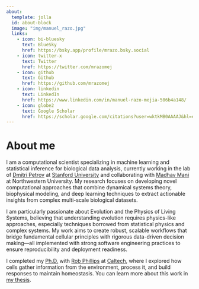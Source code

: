 ```yaml
---
about:
  template: jolla
  id: about-block
  image: "img/manuel_razo.jpg"
  links:
    - icon: bi-bluesky
      text: BlueSky
      href: https://bsky.app/profile/mrazo.bsky.social
    - icon: twitter-x
      text: Twitter
      href: https://twitter.com/mrazomej
    - icon: github
      text: Github
      href: https://github.com/mrazomej
    - icon: linkedin
      text: LinkedIn
      href: https://www.linkedin.com/in/manuel-razo-mejia-506b4a148/
    - icon: globe2
      text: Google Scholar
      href: https://scholar.google.com/citations?user=wktkMB0AAAAJ&hl=en
---
```


::: {#about-block}
:::

# About me

I am a computational scientist specializing in machine learning and statistical
inference for biological data analysis, currently working in the lab of [Dmitri
Petrov](https://petrov.stanford.edu/) at [Stanford
University](http://stanford.edu) and collaborating with [Madhav
Mani](https://www.madhavmani.com) at Northwestern University. My research
focuses on developing novel computational approaches that combine dynamical
systems theory, biophysical modeling, and deep learning techniques to extract
actionable insights from complex multi-scale biological datasets.

I am particularly passionate about Evolution and the Physics of Living Systems,
believing that understanding evolution requires physics-like approaches,
especially techniques borrowed from statistical physics and complex systems. My
work aims to create robust, scalable workflows that bridge fundamental cellular
principles with rigorous data-driven decision making—all implemented with strong
software engineering practices to ensure reproducibility and deployment
readiness.

I completed my [Ph.D.](https://mrazomej.github.io/phd) with [Rob
Phillips](http://rpgroup.caltech.edu/) at [Caltech](http://caltech.edu), where I
explored how cells gather information from the environment, process it, and
build responses to maintain homeostasis. You can learn more about this work in
[my thesis](https://mrazomej.github.io/phd/).